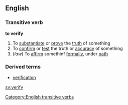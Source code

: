 ==English==
===Transitive verb===
'''to verify'''
#To [[substantiate]] or [[prove]] the [[truth]] of something
#To [[confirm]] or [[test]] the truth or [[accuracy]] of something
#(''law'') To [[affirm]] somethinf [[formally]], under [[oath]]
===Derived terms===
*[[verification]]
[[Category:English transitive verbs]]

[[sv:verify]]
